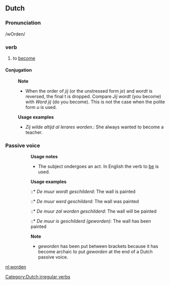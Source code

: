 ==Dutch==
===Pronunciation===
/wOrden/
===verb===
#to [[become]]
====Conjugation====

{{nl-conj|worden|word|wordt|werd|werden|is|geworden|worde}}

:'''Note'''
:* When the order of ''jij'' (or the unstressed form ''je'') and ''wordt'' is reversed, the final t is dropped. Compare ''Jij wordt'' (you become) with ''Word jij'' (do you become). This is not the case when the polite form ''u'' is used.

:'''Usage examples'''
:* ''Zij wilde altijd al lerares worden.'': She always wanted to become a teacher.
===Passive voice===
::'''Usage notes'''
::* The subject ondergoes an act. In English the verb to [[be]] is used.
::'''Usage examples'''
::::* ''De muur wordt geschilderd'': The wall is painted
::::* ''De muur werd geschilderd'': The wall was painted
::::* ''De muur zal worden geschilderd'': The wall will be painted
::::* ''De muur is geschilderd (geworden)'': The wall has been painted

::'''Note'''
::*''geworden'' has been put between brackets because it has become archaic to put ''geworden'' at the end of a Dutch passive voice.

[[Category:Dutch irregular verbs]]

[[nl:worden]]